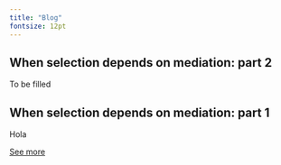 ```yaml
---
title: "Blog"
fontsize: 12pt
---
```


## When selection depends on mediation: part 2

To be filled

## When selection depends on mediation: part 1

Hola

[See more](https://johandh2o.github.io/ipw-selection/)
